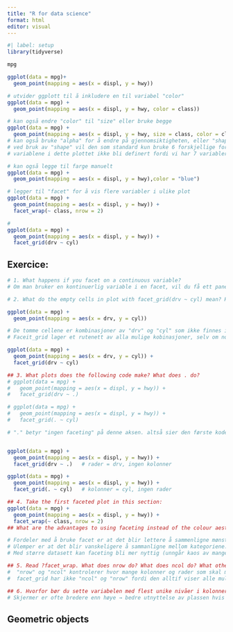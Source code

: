 ```yaml
---
title: "R for data science"
format: html
editor: visual
---
```

```r
#| label: setup
library(tidyverse)

```
```r
mpg
```
```r
ggplot(data = mpg)+
  geom_point(mapping = aes(x = displ, y = hwy))
```
```r
# utvider ggplott til å inkludere en til variabel "color"
ggplot(data = mpg) + 
  geom_point(mapping = aes(x = displ, y = hwy, color = class))
```
```r
# kan også endre "color" til "size" eller bruke begge
ggplot(data = mpg) + 
  geom_point(mapping = aes(x = displ, y = hwy, size = class, color = class))
# kan også bruke "alpha" for å endre på gjennomsiktigheten, eller "shape" for å endre form på punktene
# ved bruk av "shape" vil den som standard kun bruke 6 forskjellige former for å definer variabler, altså vil en av 
# variablene i dette plottet ikke bli definert fordi vi har 7 variabler
```
```r
# kan også legge til farge manuelt
ggplot(data = mpg) + 
  geom_point(mapping = aes(x = displ, y = hwy),color = "blue")
```

```r
# legger til "facet" for å vis flere variabler i ulike plot
ggplot(data = mpg) + 
  geom_point(mapping = aes(x = displ, y = hwy)) + 
  facet_wrap(~ class, nrow = 2)
```
```r
# 
ggplot(data = mpg) + 
  geom_point(mapping = aes(x = displ, y = hwy)) + 
  facet_grid(drv ~ cyl)
```

## Exercice: 
```r
# 1. What happens if you facet on a continuous variable?
# Om man bruker en kontinuerlig variable i en facet, vil du få ett panel per unike tallverdi -> ofte veldig mange paneler som blir uoversiktelig. Faceting er egentlig ment for kategoriske variabler som i dette tilfelle feks er "cyl, drv og class"
```
```r
# 2. What do the empty cells in plot with facet_grid(drv ~ cyl) mean? How do they relate to this plot?

ggplot(data = mpg) + 
  geom_point(mapping = aes(x = drv, y = cyl))

# De tomme cellene er kombinasjoner av "drv" og "cyl" som ikke finnes i datasettet.
# Faceit_grid lager et rutenett av alla mulige kobinasjoner, selv om noen er tomme.

ggplot(data = mpg) +
  geom_point(mapping = aes(x = drv, y = cyl)) +
  facet_grid(drv ~ cyl)

```
```r
## 3. What plots does the following code make? What does . do?
# ggplot(data = mpg) + 
#   geom_point(mapping = aes(x = displ, y = hwy)) +
#   facet_grid(drv ~ .)

# ggplot(data = mpg) + 
#   geom_point(mapping = aes(x = displ, y = hwy)) +
#   facet_grid(. ~ cyl)

# "." betyr "ingen faceting" på denne aksen. altså sier den første koden at vi skal ha egne rader for hver "drv", og for den andre koden vil vi ha egne kolonner for hver "cyl"  


ggplot(data = mpg) +
  geom_point(mapping = aes(x = displ, y = hwy)) +
  facet_grid(drv ~ .)   # rader = drv, ingen kolonner

ggplot(data = mpg) +
  geom_point(mapping = aes(x = displ, y = hwy)) +
  facet_grid(. ~ cyl)   # kolonner = cyl, ingen rader

```

```r
## 4. Take the first faceted plot in this section:
ggplot(data = mpg) + 
  geom_point(mapping = aes(x = displ, y = hwy)) + 
  facet_wrap(~ class, nrow = 2)
## What are the advantages to using faceting instead of the colour aesthetic? What are the disadvantages? How might the balance change if you had a larger dataset?

# Fordeler med å bruke facet er at det blir lettere å sammenligne mønstre innen hver kategori, mindre visuell støy.
# Ulemper er at det blir vanskeligere å sammanligne mellom kategoriene. 
# Med større datasett kan faceting bli mer nyttig (unngår kaos av mange farger) .
```

```r
## 5. Read ?facet_wrap. What does nrow do? What does ncol do? What other options control the layout of the individual panels? Why doesn’t facet_grid() have nrow and ncol arguments?
#  "nrow" og "ncol" kontrolerer hvor mange kolonner og rader som skal med i faceten.
#  facet_grid har ikke "ncol" og "nrow" fordi den alltif viser alle mulige kombinasjoner av to variabler i et fast rutenett.
```

```r
## 6. Hvorfor bør du sette variabelen med flest unike nivåer i kolonner i facet_grid()? 
# Skjermer er ofte bredere enn høye → bedre utnyttelse av plassen hvis du legger mange paneler bortover (i kolonner) i stedet for nedover.
```


## Geometric objects































